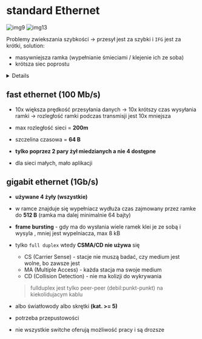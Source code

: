 
# standard Ethernet

![img9](/lab2/img/img9.webp)
![img13](/lab2/img/img13.webp)

Problemy zwiekszania szybkości -> przesył jest za szybki i `IFG` jest za krótki, solution:

- masywniejsza ramka (wypełnianie śmieciami / klejenie ich ze soba)
- krótsza siec poprostu

<Details summary="co to jest `IFG`">

IFG (Inter-Frame Gap) to przerwa między ramkami w sieciach Ethernet.

Jest to minimalny czas, jaki musi upłynąć między zakończeniem jednej ramki a rozpoczęciem następnej.

IFG jest kluczowy dla zapewnienia prawidłowego działania sieci Ethernet, ponieważ pozwala urządzeniom na przetwarzanie odebranych ramek i przygotowanie się do wysłania kolejnych.

</Details>

## fast ethernet (100 Mb/s)

- 10x większa prędkość przesyłania danych -> 10x krótszy czas wysyłania ramki -> rozległość ramki podczas transmisji jest 10x mniejsza
- max rozległość sieci = **200m**
- szczelina czasowa = **64 B**

- **tylko poprzez 2 pary żył miedzianych a nie 4 dostępne**
- dla sieci małych, mało aplikacji

## gigabit ethernet (1Gb/s)

- **używane 4 żyły (wszystkie)**
- w ramce znajduje się wypełniacz wydłuża czas zajmowany przez ramke do **512 B** (ramka ma dalej minimalnie 64 bajty)
- **frame bursting** - gdy ma do wysłania wiele ramek klei je ze sobą i wysyla , mniej jest wypelniacza, max 8 kB
- tylko `full duplex` wtedy **CSMA/CD nie używa** się

  - CS (Carrier Sense) - stacje nie muszą badać, czy medium jest wolne, bo zawsze jest
  - MA (Multiple Access) - każda stacja ma swoje medium
  - CD (Collision Detection) - nie ma kolizji do wykrywania

  > fullduplex jest tylko peer-peer (debil:punkt-punkt) na kiekolidujacym kablu

- albo światłowody albo skrętki **(kat. >= 5)**
- potrzeba przepustowości
- nie wszystkie switche oferują możliwość pracy i są drozsze
